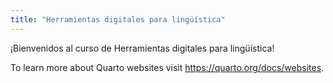 ```yaml
---
title: "Herramientas digitales para lingüística"
---
```


¡Bienvenidos al curso de Herramientas digitales para lingüística!

To learn more about Quarto websites visit <https://quarto.org/docs/websites>.
